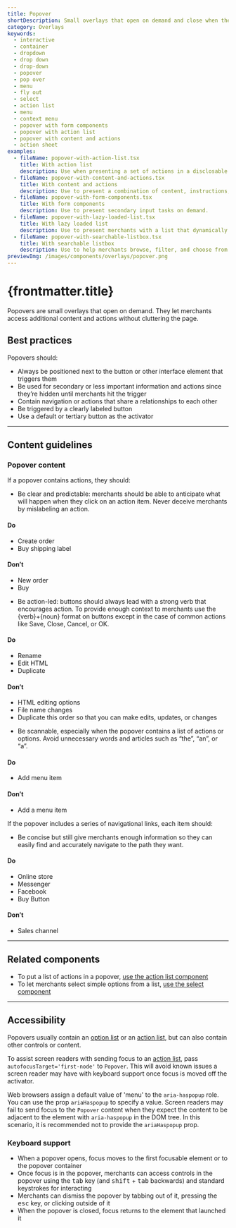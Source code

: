 ```yaml
---
title: Popover
shortDescription: Small overlays that open on demand and close when the merchant interacts with any other part of Shopify. Used to surface secondary information or actions.
category: Overlays
keywords:
  - interactive
  - container
  - dropdown
  - drop down
  - drop-down
  - popover
  - pop over
  - menu
  - fly out
  - select
  - action list
  - menu
  - context menu
  - popover with form components
  - popover with action list
  - popover with content and actions
  - action sheet
examples:
  - fileName: popover-with-action-list.tsx
    title: With action list
    description: Use when presenting a set of actions in a disclosable menu.
  - fileName: popover-with-content-and-actions.tsx
    title: With content and actions
    description: Use to present a combination of content, instructions, and actions in a panel for tasks that are of low or secondary importance to the current page. When used this way, popovers provide useful entry points to related features without overwhelming merchants.
  - fileName: popover-with-form-components.tsx
    title: With form components
    description: Use to present secondary input tasks on demand.
  - fileName: popover-with-lazy-loaded-list.tsx
    title: With lazy loaded list
    description: Use to present merchants with a list that dynamically loads more items on scroll or arrow down.
  - fileName: popover-with-searchable-listbox.tsx
    title: With searchable listbox
    description: Use to help merchants browse, filter, and choose from a list of options.
previewImg: /images/components/overlays/popover.png
---
```


# {frontmatter.title}

<Lede>

Popovers are small overlays that open on demand. They let merchants access additional content and actions without cluttering the page.

</Lede>

<Examples />

<Props componentName={frontmatter.title} />

## Best practices

Popovers should:

- Always be positioned next to the button or other interface element that triggers them
- Be used for secondary or less important information and actions since they’re hidden until merchants hit the trigger
- Contain navigation or actions that share a relationships to each other
- Be triggered by a clearly labeled button
- Use a default or tertiary button as the activator

---

## Content guidelines

### Popover content

If a popover contains actions, they should:

- Be clear and predictable: merchants should be able to anticipate what will happen when they click on an action item. Never deceive merchants by mislabeling an action.

<DoDont>

#### Do

- Create order
- Buy shipping label

#### Don’t

- New order
- Buy

</DoDont>

- Be action-led: buttons should always lead with a strong verb that encourages action. To provide enough context to merchants use the \{verb\}+\{noun\} format on buttons except in the case of common actions like Save, Close, Cancel, or OK.

<DoDont>

#### Do

- Rename
- Edit HTML
- Duplicate

#### Don’t

- HTML editing options
- File name changes
- Duplicate this order so that you can make edits, updates, or changes

</DoDont>

- Be scannable, especially when the popover contains a list of actions or options. Avoid unnecessary words and articles such as “the”, “an”, or “a”.

<DoDont>

#### Do

- Add menu item

#### Don’t

- Add a menu item

</DoDont>

If the popover includes a series of navigational links, each item should:

- Be concise but still give merchants enough information so they can easily find and accurately navigate to the path they want.

<DoDont>

#### Do

- Online store
- Messenger
- Facebook
- Buy Button

#### Don’t

- Sales channel

</DoDont>

---

## Related components

- To put a list of actions in a popover, [use the action list component](/components/action-list)
- To let merchants select simple options from a list, [use the select component](/components/select)

---

## Accessibility

Popovers usually contain an [option list](/components/option-list) or an [action list](/components/action-list), but can also contain other controls or content.

To assist screen readers with sending focus to an [action list](/components/action-list), pass `autofocusTarget='first-node'` to `Popover`. This will avoid known issues a screen reader may have with keyboard support once focus is moved off the activator.

Web browsers assign a default value of 'menu' to the `aria-haspopup` role. You can use the prop `ariaHaspopup` to specify a value. Screen readers may fail to send focus to the `Popover` content when they expect the content to be adjacent to the element with `aria-haspopup` in the DOM tree. In this scenario, it is recommended not to provide the `ariaHaspopup` prop.

### Keyboard support

- When a popover opens, focus moves to the first focusable element or to the popover container
- Once focus is in the popover, merchants can access controls in the popover using the <kbd>tab</kbd> key (and <kbd>shift</kbd> + <kbd>tab</kbd> backwards) and standard keystrokes for interacting
- Merchants can dismiss the popover by tabbing out of it, pressing the <kbd>esc</kbd> key, or clicking outside of it
- When the popover is closed, focus returns to the element that launched it
